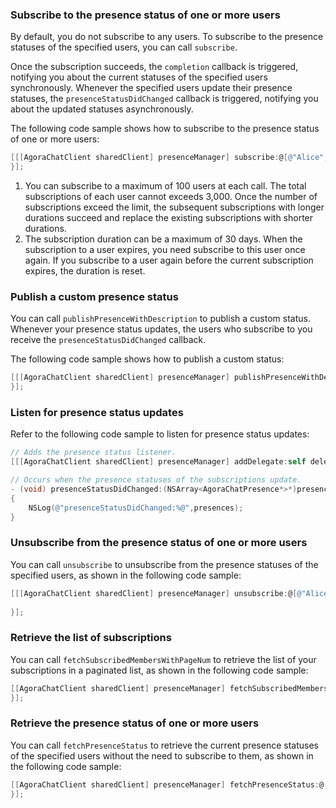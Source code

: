 <PlatformWrapper platform="ios">

### Subscribe to the presence status of one or more users

By default, you do not subscribe to any users. To subscribe to the presence statuses of the specified users, you can call `subscribe`.

Once the subscription succeeds, the `completion` callback is triggered, notifying you about the current statuses of the specified users synchronously. Whenever the specified users update their presence statuses, the `presenceStatusDidChanged` callback is triggered, notifying you about the updated statuses asynchronously.

The following code sample shows how to subscribe to the presence status of one or more users:

```objective-c
[[[AgoraChatClient sharedClient] presenceManager] subscribe:@[@"Alice",@"Bob"] expiry:7*24*3600 completion:^(NSArray<AgoraChatPresence *> *presences, AgoraChatError *error) {
}];
```

<div class="alert info"><ol><li>You can subscribe to a maximum of 100 users at each call. The total subscriptions of each user cannot exceeds 3,000. Once the number of subscriptions exceed the limit, the subsequent subscriptions with longer durations succeed and replace the existing subscriptions with shorter durations.</li><li>The subscription duration can be a maximum of 30 days. When the subscription to a user expires, you need subscribe to this user once again. If you subscribe to a user again before the current subscription expires, the duration is reset.</li></ol></div>


### Publish a custom presence status

You can call `publishPresenceWithDescription` to publish a custom status. Whenever your presence status updates, the users who subscribe to you receive the `presenceStatusDidChanged` callback.

The following code sample shows how to publish a custom status:

```objective-c
[[[AgoraChatClient sharedClient] presenceManager] publishPresenceWithDescription:@"custom presence" completion:^(AgoraChatError *error) {
}];
```


### Listen for presence status updates

Refer to the following code sample to listen for presence status updates:

```objective-c
// Adds the presence status listener.
[[[AgoraChatClient sharedClient] presenceManager] addDelegate:self delegateQueue:nil];

// Occurs when the presence statuses of the subscriptions update.
- (void) presenceStatusDidChanged:(NSArray<AgoraChatPresence*>*)presences
{
    NSLog(@"presenceStatusDidChanged:%@",presences);
}
```


### Unsubscribe from the presence status of one or more users

You can call `unsubscribe` to unsubscribe from the presence statuses of the specified users, as shown in the following code sample:

```objective-c
[[[AgoraChatClient sharedClient] presenceManager] unsubscribe:@[@"Alice"] completion:^(AgoraChatError *error) {
        
}];
```

### Retrieve the list of subscriptions

You can call `fetchSubscribedMembersWithPageNum` to retrieve the list of your subscriptions in a paginated list, as shown in the following code sample:

```objective-c
[[AgoraChatClient sharedClient] presenceManager] fetchSubscribedMembersWithPageNum:0 pageSize:50 Completion:^(NSArray<NSString*>* members,AgoraChatError*error){
}]; 
```

### Retrieve the presence status of one or more users

You can call `fetchPresenceStatus` to retrieve the current presence statuses of the specified users without the need to subscribe to them, as shown in the following code sample:

```objective-c
[[AgoraChatClient sharedClient] presenceManager] fetchPresenceStatus:@[@"Alice",@"Tom"] completion:^(NSArray<AgoraChatPresence*>* presences,AgoraChatError*error){
}];
```

</PlatformWrapper>